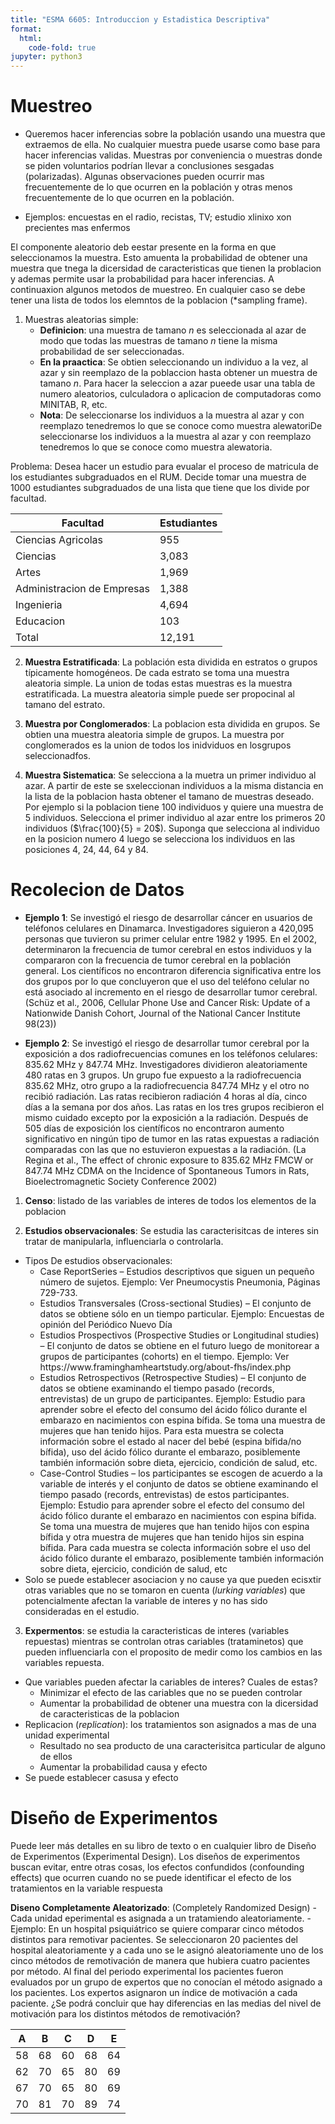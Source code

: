 ```yaml
---
title: "ESMA 6605: Introduccion y Estadistica Descriptiva"
format:
  html:
    code-fold: true
jupyter: python3
---
```


# Muestreo

- Queremos hacer inferencias sobre la población usando una muestra que extraemos de ella. No cualquier muestra
puede usarse como base para hacer inferencias validas. Muestras por conveniencia o muestras donde se piden 
voluntarios podrían llevar a conclusiones sesgadas (polarizadas). Algunas observaciones pueden ocurrir mas 
frecuentemente de lo que ocurren en la población y otras menos frecuentemente de lo que ocurren en la población.

- Ejemplos: encuestas en el radio, recistas, TV; estudio xlinixo xon precientes mas enfermos

El componente aleatorio deb eestar presente en la forma en que seleccionamos la muestra. Esto amuenta la probabilidad 
de obtener una muestra que tnega la dicersidad de caracteristicas que tienen la problacion y ademas permite usar la 
probabilidad para hacer inferencias. A continuaxion algunos metodos de muestreo. En cualquier caso se debe tener una
lista de todos los elemntos de la poblacion (*sampling frame).

1. Muestras aleatorias simple:
    - **Definicion**: una muestra de tamano $n$ es seleccionada al azar de modo que todas las muestras de tamano $n$ 
      tiene la misma probabilidad de ser seleccionadas.
    - **En la praactica**: Se obtien seleccionando un individuo a la vez, al azar y sin reemplazo de la poblaccion 
      hasta obtener un muestra de tamano $n$. Para hacer la seleccion a azar pueede usar una tabla de numero aleatorios, 
      culculadora o aplicacion de computadoras como MINITAB, R, etc.
    - **Nota**: De seleccionarse los individuos a la muestra al azar y con reemplazo tenedremos lo que se conoce como 
      muestra alewatoriDe seleccionarse los individuos a la muestra al azar y con reemplazo tenedremos lo que se conoce como muestra alewatoria.

Problema: Desea hacer un estudio para evualar el proceso de matricula de los estudiantes subgraduados en el RUM. Decide tomar una muestra de 1000 
estudiantes subgraduados de una lista que tiene que los divide por facultad.

| Facultad | Estudiantes |
|----------|-------------|
| Ciencias Agricolas | 955 |
| Ciencias | 3,083 |
| Artes | 1,969 |
| Administracion de Empresas | 1,388 |
| Ingenieria | 4,694 |
| Educacion | 103 |
| Total | 12,191 |

2. **Muestra Estratificada**: La población esta dividida en estratos o grupos típicamente homogéneos.
De cada estrato se toma una muestra aleatoria simple. La union de todas estas muestras es la muestra estratificada.
La muestra aleatoria simple puede ser propocinal al tamano del estrato.

3. **Muestra por Conglomerados**: La poblacion esta dividida en grupos. Se obtien una muestra aleatoria simple de grupos. La muestra por 
conglomerados es la union de todos los inidviduos en losgrupos seleccionadfos.

4. **Muestra Sistematica**: Se selecciona a la muetra un primer individuo al azar. A partir de este se sxeleccionan individuos a la misma 
distancia en la lista de la poblacion hasta obtener el tamano de muestras deseado. Por ejemplo si la poblacion tiene 100 individuos y quiere una muestra de 
5 individuos. Selecciona el primer individuo al azar entre los primeros 20 individuos ($\frac{100}{5} = 20$). Suponga que selecciona al individuo en la posicion numero 4 
luego  se selecciona los individuos en las posiciones 4, 24, 44, 64 y 84.

# Recolecion de Datos 

- **Ejemplo 1**: Se investigó el riesgo de desarrollar cáncer en usuarios de teléfonos celulares en
Dinamarca. Investigadores siguieron a 420,095 personas que tuvieron su primer celular entre
1982 y 1995. En el 2002, determinaron la frecuencia de tumor cerebral en estos individuos y la
compararon con la frecuencia de tumor cerebral en la población general. Los científicos no
encontraron diferencia significativa entre los dos grupos por lo que concluyeron que el uso del
teléfono celular no está asociado al incremento en el riesgo de desarrollar tumor cerebral. (Schüz
et al., 2006, Cellular Phone Use and Cancer Risk: Update of a Nationwide Danish Cohort,
Journal of the National Cancer Institute 98(23))

- **Ejemplo 2**: Se investigó el riesgo de desarrollar tumor cerebral por la exposición a dos
radiofrecuencias comunes en los teléfonos celulares: 835.62 MHz y 847.74 MHz. Investigadores
dividieron aleatoriamente 480 ratas en 3 grupos. Un grupo fue expuesto a la radiofrecuencia
835.62 MHz, otro grupo a la radiofrecuencia 847.74 MHz y el otro no recibió radiación. Las
ratas recibieron radiación 4 horas al día, cinco días a la semana por dos años. Las ratas en los tres
grupos recibieron el mismo cuidado excepto por la exposición a la radiación. Después de 505
días de exposición los científicos no encontraron aumento significativo en ningún tipo de tumor
en las ratas expuestas a radiación comparadas con las que no estuvieron expuestas a la radiación.
(La Regina et al., The effect of chronic exposure to 835.62 MHz FMCW or 847.74 MHz CDMA
on the Incidence of Spontaneous Tumors in Rats, Bioelectromagnetic Society Conference 2002)

1. **Censo**: listado de las variables de interes de todos los elementos de la poblacion

2. **Estudios observacionales**: Se estudia las caracterisitcas de interes sin tratar de manipularla, 
influenciarla o controlarla.
  - Tipos De estudios observacionales:
     - Case Report\Case Series – Estudios descriptivos que siguen un pequeño número
       de sujetos. Ejemplo: Ver Pneumocystis Pneumonia, Páginas 729-733.
     - Estudios Transversales (Cross-sectional Studies) – El conjunto de datos se obtiene
       sólo en un tiempo particular. Ejemplo: Encuestas de opinión del Periódico Nuevo
       Día
     - Estudios Prospectivos (Prospective Studies or Longitudinal studies) – El conjunto
       de datos se obtiene en el futuro luego de monitorear a grupos de participantes
       (cohorts) en el tiempo. Ejemplo: Ver
       https://www.framinghamheartstudy.org/about-fhs/index.php
     - Estudios Retrospectivos (Retrospective Studies) – El conjunto de datos se obtiene
       examinando el tiempo pasado (records, entrevistas) de un grupo de participantes.
       Ejemplo: Estudio para aprender sobre el efecto del consumo del ácido fólico
       durante el embarazo en nacimientos con espina bífida. Se toma una muestra de
       mujeres que han tenido hijos. Para esta muestra se colecta información sobre el
       estado al nacer del bebé (espina bífida/no bífida), uso del ácido fólico durante el
       embarazo, posiblemente también información sobre dieta, ejercicio, condición de
       salud, etc.
     - Case-Control Studies – los participantes se escogen de acuerdo a la variable de
       interés y el conjunto de datos se obtiene examinando el tiempo pasado (records,
       entrevistas) de estos participantes. Ejemplo: Estudio para aprender sobre el efecto
       del consumo del ácido fólico durante el embarazo en nacimientos con espina
       bífida. Se toma una muestra de mujeres que han tenido hijos con espina bífida y
       otra muestra de mujeres que han tenido hijos sin espina bífida. Para cada muestra
       se colecta información sobre el uso del ácido fólico durante el embarazo,
       posiblemente también información sobre dieta, ejercicio, condición de salud, etc
  - Solo se puede establecer asociacion y no cause ya que pueden ecisxtir otras variables 
    que no se tomaron en cuenta (*lurking variables*) que potencialmente afectan la variable 
    de interes y no has sido consideradas en el estudio.

3. **Expermentos**: se estudia la caracteristicas de interes (variables repuestas) mientras se 
controlan otras cariables (trataminetos) que pueden influenciarla con el proposito de medir como los cambios 
en las variables repuesta.
  - Que variables pueden afectar la cariables de interes? Cuales de estas?
    - Minimizar el efecto de las cariables que  no se pueden controlar 
    - Aumentar la probabilidad de obtener una muestra con la dicersidad de caracteristicas de la poblacion 
  - Replicacion (*replication*): los tratamientos son asignados a mas de una unidad experimental
    - Resultado no sea producto de una caracterisitca particular de alguno de ellos
    - Aumentar la probabilidad causa y efecto
  - Se puede establecer casusa y efecto

# Diseño de Experimentos

Puede leer más detalles en su libro de texto o en cualquier libro de Diseño de Experimentos
(Experimental Design). Los diseños de experimentos buscan evitar, entre otras cosas, los efectos
confundidos (confounding effects) que ocurren cuando no se puede identificar el efecto de los
tratamientos en la variable respuesta

**Diseno Completamente Aleatorizado**: (Completely Randomized Design) - Cada unidad eperimental es asignada a un tratamiendo aleatoriamente.
  - Ejemplo: En un hospital psiquiátrico se quiere comparar cinco métodos distintos para remotivar
    pacientes. Se seleccionaron 20 pacientes del hospital aleatoriamente y a cada uno se le asignó
    aleatoriamente uno de los cinco métodos de remotivación de manera que hubiera cuatro
    pacientes por método. Al final del periodo experimental los pacientes fueron evaluados por un
    grupo de expertos que no conocían el método asignado a los pacientes. Los expertos asignaron
    un índice de motivación a cada paciente. ¿Se podrá concluir que hay diferencias en las medias
    del nivel de motivación para los distintos métodos de remotivación?

|A|B|C|D|E|
|---|---|---|---|---|
|58|68|60|68|64|
|62|70|65|80|69|
|67|70|65|80|69|
|70|81|70|89|74|
